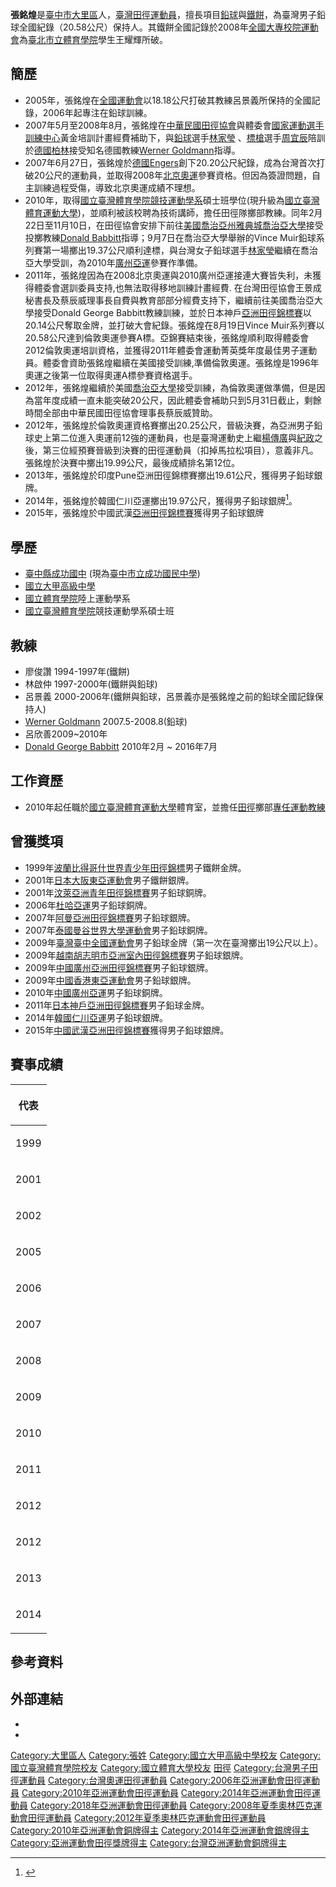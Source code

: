 {{Infobox sportsperson
| name                      =張銘煌
| image                     =張銘煌.JPG
| real_name                 =
| romanizedname             =Chang Ming-Huang
| birth_name                =
| nationality               ={{ROC-TWN}}
| national_team             ={{TPE}}
| ethnicity                 =
| hometown                  =
| citizenship               =
| birth_date                ={{Birth date and age|year=1982|month=8|day=7}}
| birth_place               ={{ROC-TWN}}臺中縣
| death_date                =
| death_place               =
| resting_place             =
| residence                 ={{ROC-TWN}}臺中
| education                 =國立體育大學陸上運動技術學系<br/>國立臺灣體育學院競技運動學系碩士班
| alma_mater                =臺中縣立成功國中<br/>國立大甲高中<br/>國立體育大學<br/>國立臺灣體育學院
| occupation                =國立臺灣體育運動大學體育室專任運動教練
| years_active              =1999年－
| height                    ={{height|m=1.9}}
| weight                    ={{weight|kg=110}}
| spouse                    ={{marriage|羅嘉鎔|2015年10月}}
| country={{ROC-TWN}}
| sport=田徑
| event=鐵餅、鉛球
| collegeteam=
| coach=
| retired=
| coaching=國立臺灣體育運動大學
| worlds=
{{collapsible list
|'''1999年世界少年田徑錦標賽'''：鐵餅（1.5公斤）第1名
|'''2007年夏季世界大學生運動會'''：田徑鉛球（7.26公斤）第3名
|'''2009年夏季世界大學生運動會'''：田徑鉛球（7.26公斤）第8名
}}
| regionals=
{{collapsible list
|'''2001年東亞運動會'''：田徑鐵餅（2公斤）第2名
|'''2001年亞洲青年田徑錦標賽'''：鉛球第3名
|'''2002年亞洲田徑錦標賽'''：鉛球（7.26公斤）第11名
|'''2002年亞洲田徑錦標賽'''：鐵餅第6名
|'''2004年亞洲室內田徑錦標賽'''：鉛球（7.26公斤）第6名
|'''2005年亞洲田徑錦標賽'''：鐵餅第10名
|'''2006年亞洲運動會'''：田徑鉛球（7.26公斤）第3名
|'''2007年亞洲田徑錦標賽'''：鉛球（7.26公斤）第2名
|'''2007年亞洲室內運動會'''：鉛球（7.26公斤）第4名
|'''2009年亞洲田徑大獎賽蘇州站男子組'''：鉛球（7.26公斤）第1名
|'''2009年亞洲田徑大獎賽昆山站男子組'''：鉛球（7.26公斤）第2名
|'''2009年亞洲田徑大獎賽香港站男子組'''：鉛球（7.26公斤）第1名
|'''2009年亞洲田徑錦標賽'''：鉛球（7.26公斤）第2名
|'''2009年亞洲室內運動會'''：田徑鉛球（7.26公斤）第2名
|'''2009年東亞運動會'''：田徑鉛球（7.26公斤）第2名
|'''2009年東亞運動會'''：田徑鐵餅（2公斤）第3名
|'''2010年亞洲田徑大獎賽浦納站'''：鉛球（7.26公斤）第3名
|'''2010年亞洲田徑大獎賽邦加羅爾站'''：鉛球（7.26公斤）第4名
|'''2010年亞洲田徑大獎賽馬德拉斯站'''：鉛球（7.26公斤）第3名
|'''2010年亞洲運動會'''：田徑鉛球（7.26公斤）第3名
|'''2011年亞洲田徑錦標賽'''：鉛球（7.26公斤）第1名
|'''2013年亞洲田徑錦標賽'''：鉛球（7.26公斤）第2名
|'''2013年東亞運動會'''：田徑鉛球（7.26公斤）第3名
|'''2014年亞洲運動會'''：田徑鉛球（7.26公斤）第2名
|'''2015年亞洲田徑錦標賽'''：鉛球（7.26公斤）第2名
|'''2018年亞洲運動會'''：田徑鉛球（7.26公斤）第5名
}}
| nationals=
{{collapsible list
|'''中華民國88年全國運動會男子組'''：田徑鉛球第12名
|'''中華民國88年全國運動會男子組'''：田徑鐵餅第1名
|'''中華民國90年全國運動會男子組'''：田徑鐵餅第1名
|'''中華民國90年全國運動會男子組'''：田徑鉛球第4名
|'''中華民國92年全國運動會男子組'''：田徑鐵餅第1名
|'''中華民國92年全國運動會男子組'''：田徑鉛球第1名
|'''中華民國93年全國大專校院運動會公開男生組'''：田徑鐵餅第1名
|'''中華民國93年全國大專校院運動會公開男生組'''：田徑鉛球第1名
|'''中華民國94年全國大專校院運動會公開男生組'''：田徑鐵餅第1名
|'''中華民國94年全國大專校院運動會公開男生組'''：田徑鉛球第1名
|'''中華民國95年全國大專校院運動會公開男生組'''：田徑鐵餅第2名
|'''中華民國95年全國大專校院運動會公開男生組'''：田徑鉛球第1名
|'''中華民國96年全國大專校院運動會公開男生組'''：田徑鐵餅第2名
|'''中華民國96年全國大專校院運動會公開男生組'''：田徑鉛球第1名
|'''中華民國98年全國大專校院運動會公開男生組'''：田徑鐵餅第1名
|'''中華民國98年全國大專校院運動會公開男生組'''：田徑鉛球第1名
|'''中華民國99年全國大專校院運動會公開男生組'''：田徑鐵餅第2名
|'''中華民國99年全國大專校院運動會公開男生組'''：田徑鉛球第1名
|'''中華民國101年全國田徑錦標賽'''：鐵餅（2公斤）第1名
|'''中華民國101年全國田徑菁英賽'''：鉛球第1名
|'''中華民國102年全國運動會男子組'''：田徑鐵餅第1名
|'''中華民國102年全國運動會男子組'''：田徑鉛球第1名
|'''中華民國103年全國田徑錦標賽男子組'''：鐵餅（2公斤）第1名
|'''中華民國104年全國運動會男子組'''：田徑鐵餅（2公斤）第3名
|'''中華民國104年全國運動會男子組'''：田徑鉛球（7.26公斤）第1名
|'''中華民國105年全國田徑錦標賽男子組'''：鐵餅（2公斤）第1名
|'''中華民國105年全國田徑錦標賽男子組'''：鉛球（7.26公斤）第1名
|'''中華民國106年全國運動會男子組'''：田徑鐵餅（2公斤）第4名
|'''中華民國106年全國運動會男子組'''：田徑鉛球（7.26公斤）第1名
|'''2018年亞洲運動會測試賽'''：鉛球（7.26公斤）第2名
|'''2018年中國全國田徑投擲項群賽犀浦2站男子組'''：鉛球（7.26公斤）第2名
|'''2018年臺灣國際田徑公開賽男子組'''：鉛球（7.26公斤）第2名
|'''2018年韓國田徑公開賽'''：鉛球（7.26公斤）第2名
|'''中華民國107年全國田徑錦標賽男子組'''：鐵餅（2公斤）第5名
|'''中華民國107年全國田徑錦標賽男子組'''：鉛球（7.26公斤）第4名
|'''中華民國110年全國運動會男子組'''：田徑鉛球（7.26公斤）第3名
}}
| olympics=
{{collapsible list
|'''2012年夏季奧林匹克運動會'''：田徑鉛球（7.26公斤）第12名
}}
| highestranking=
{{整齊列表|class=wikitable
|'''鉛球'''|第18名（2011年9月4日）
}}
| pb=
{{ubl
|'''鐵餅'''（1.5公斤）：64.14公尺（1999年 '''全國紀錄'''）
|'''鐵餅'''（2公斤）：52.82公尺（2014年）
|'''鉛球'''（5公斤）：17.30公尺（1999年）
|'''鉛球'''（7.26公斤）：20.58公尺（2011年 '''全國紀錄'''）
}}
| medaltemplates=
{{MedalCountry|{{TPE}}}}
{{MedalSport|男子田徑}}
{{MedalCompetition|世界少年田徑錦標賽}}
{{MedalGold|1999年波蘭比德哥什奇|鐵餅（1.5公斤）}}
{{MedalCompetition|東亞運動會}}
{{MedalSilver|2001年日本大阪府大阪市東住吉區|鐵餅（2公斤）}}
{{MedalSilver|2009年中國香港特別行政區西貢區將軍澳新市鎮|鉛球（7.26公斤）}}
{{MedalBronze|2009年中國香港特別行政區西貢區將軍澳新市鎮|鐵餅（2公斤）}}
{{MedalBronze|2013年中國天津市南開區|鉛球（7.26公斤）}}
{{MedalCompetition|亞洲青年田徑錦標賽}}
{{MedalBronze|2001年汶萊斯里巴加灣市|鉛球}}
{{MedalCompetition|亞洲運動會}}
{{MedalBronze|2006年卡達杜哈|鉛球（7.26公斤）}}
{{MedalBronze|2010年中國廣東省廣州市天河區|鉛球（7.26公斤）}}
{{MedalSilver|2014年韓國仁川廣域市|鉛球（7.26公斤）}}
{{MedalCompetition|亞洲田徑錦標賽}}
{{MedalSilver|2007年約旦安曼|鉛球（7.26公斤）}}
{{MedalSilver|2009年中國廣東省廣州市天河區|鉛球（7.26公斤）}}
{{MedalGold|2011年日本兵庫縣神戶市須磨區|鉛球（7.26公斤）}}
{{MedalSilver|2013年印度馬哈拉什特拉邦浦納|鉛球（7.26公斤）}}
{{MedalSilver|2015年中國湖北省武漢市漢陽區|鉛球（7.26公斤）}}
{{MedalCompetition|夏季世界大學生運動會}}
{{MedalBronze|2007年泰國曼谷|鉛球（7.26公斤）}}
{{MedalCompetition|亞洲田徑大獎賽}}
{{MedalGold|2009年中國江蘇省蘇州市|鉛球（7.26公斤）}}
{{MedalSilver|2009年中國江蘇省昆山市|鉛球（7.26公斤）}}
{{MedalGold|2009年中國香港特別行政區|鉛球（7.26公斤）}}
{{MedalBronze|2010年印度馬哈拉什特拉邦浦納|鉛球（7.26公斤）}}
{{MedalBronze|2010年印度塔米爾納杜邦馬德拉斯（欽奈）|鉛球（7.26公斤）}}
{{MedalCompetition|亞洲室內運動會}}
{{MedalSilver|2009年越南河內|鉛球}}
{{MedalCompetition|雅典高水平運動表現中心鉛球賽}}
{{MedalBronze|2011年希臘雅典|鉛球（7.26公斤）}}
{{MedalCompetition|亞洲運動會測試賽}}
{{MedalSilver|2018年印尼雅加達|鉛球（7.26公斤）}}
{{MedalCompetition|中國全國田徑投擲項群賽犀浦2站}}
{{MedalSilver|2018年中國四川省成都市郫都區犀浦鎮|鉛球（7.26公斤）}}
{{MedalCompetition|韓國田徑公開賽}}
{{MedalSilver|2018年韓國慶尚北道醴泉郡|鉛球（7.26公斤）}}
| show-medals=
| updated=2021年11月7日
}}
{{世大運獎牌記錄
|代表={{TPE}}
|項目=田徑
|a1=2007|b1=3|c1=鉛球（7.26公斤）
}}
'''張銘煌'''{{BD|1982年|8月7日|||}}是[[臺中市|臺中市]][[大里區|大里區]]人，[[臺灣|臺灣]][[田徑|田徑]][[運動員|運動員]]，擅長項目[[鉛球|鉛球]]與[[鐵餅|鐵餅]]，為臺灣男子鉛球全國紀錄（20.58公尺）保持人。其鐵餅全國記錄於2008年[[全國大專校院運動會|全國大專校院運動會]]為[[臺北市立體育學院|臺北市立體育學院]]學生王耀輝所破。

== 簡歷 ==
*2005年，張銘煌在[[全國運動會|全國運動會]]以18.18公尺打破其教練呂景義所保持的全國記錄，2006年起專注在鉛球訓練。
*2007年5月至2008年8月，張銘煌在[[中華民國田徑協會|中華民國田徑協會]]與體委會[[國家運動選手訓練中心|國家運動選手訓練中心]]黃金培訓計畫經費補助下，與[[鉛球|鉛球]]選手[[林家瑩|林家瑩]] 、[[標槍|標槍]]選手[[周宜辰|周宜辰]]陪訓於[[德國|德國]][[柏林|柏林]]接受知名德國教練[[Werner_Goldmann|Werner Goldmann]]指導。
*2007年6月27日，張銘煌於[[德國|德國]]Engers創下20.20公尺紀錄，成為台灣首次打破20公尺的運動員，並取得2008年[[2008年夏季奥林匹克运动会|北京奧運]]參賽資格。但因為簽證問題，自主訓練過程受傷，導致北京奧運成績不理想。
*2010年，取得[[國立臺灣體育學院|國立臺灣體育學院]][[競技運動學系|競技運動學系]]碩士班學位(現升級為[[國立臺灣體育運動大學|國立臺灣體育運動大學]])，並順利被該校聘為技術講師，擔任田徑隊擲部教練。同年2月22日至11月10日，在田徑協會安排下前往[[美國|美國]][[喬治亞州|喬治亞州]][[雅典城|雅典城]][[喬治亞大學|喬治亞大學]]接受投擲教練[[Donald_Babbitt|Donald Babbitt]]指導；9月7日在喬治亞大學舉辦的Vince Muir鉛球系列賽第一場擲出19.37公尺順利達標，與台灣女子鉛球選手[[林家瑩|林家瑩]]繼續在喬治亞大學受訓，為2010年[[廣州亞運|廣州亞運]]參賽作準備。
*2011年，張銘煌因為在2008北京奧運與2010廣州亞運接連大賽皆失利，未獲得體委會選訓委員支持,也無法取得移地訓練計畫經費. 在台灣田徑協會王景成秘書長及蔡辰威理事長自費與教育部部分經費支持下，繼續前往美國喬治亞大學接受Donald George Babbitt教練訓練，並於日本神戶[[亞洲田徑錦標賽|亞洲田徑錦標賽]]以20.14公尺奪取金牌，並打破大會紀錄。張銘煌在8月19日Vince Muir系列賽以20.58公尺達到倫敦奧運參賽A標。亞錦賽結束後，張銘煌順利取得體委會2012倫敦奧運培訓資格，並獲得2011年體委會運動菁英獎年度最佳男子運動員。體委會資助張銘煌繼續在美國接受訓練,準備倫敦奧運。張銘煌是1996年奧運之後第一位取得奧運A標參賽資格選手。
*2012年，張銘煌繼續於美國[[喬治亞大學|喬治亞大學]]接受訓練，為倫敦奧運做準備，但是因為當年度成績一直未能突破20公尺，因此體委會補助只到5月31日截止，剩餘時間全部由中華民國田徑協會理事長蔡辰威贊助。
*2012年，張銘煌於倫敦奧運資格賽擲出20.25公尺，晉級決賽，為亞洲男子鉛球史上第二位進入奧運前12強的運動員，也是臺灣運動史上繼[[楊傳廣|楊傳廣]]與[[紀政|紀政]]之後，第三位經預賽晉級到決賽的田徑運動員（扣掉馬拉松項目），意義非凡。張銘煌於決賽中擲出19.99公尺，最後成績排名第12位。
*2013年，張銘煌於印度Pune亞洲田徑錦標賽擲出19.61公尺，獲得男子鉛球銀牌。
*2014年，張銘煌於韓國仁川亞運擲出19.97公尺，獲得男子鉛球銀牌<ref>{{Cite web |url=http://udn.com/NEWS/SPORTS/SPO6/8976069.shtml |title=田徑48年金牌荒難解 張銘煌好嘔 |accessdate=2014-10-05 |archive-date=2014-10-06 |archive-url=https://web.archive.org/web/20141006034838/http://udn.com/NEWS/SPORTS/SPO6/8976069.shtml |dead-url=no }}</ref>。
*2015年，張銘煌於中國武漢[[亞洲田徑錦標賽|亞洲田徑錦標賽]]獲得男子鉛球銀牌

== 學歷 ==
*[[臺中縣|臺中縣]][[成功國中|成功國中]] (現為[[臺中市立成功國民中學|臺中市立成功國民中學]])
*[[國立大甲高級中學|國立大甲高級中學]]
*[[國立體育學院|國立體育學院]]陸上運動學系
*[[國立臺灣體育學院|國立臺灣體育學院]]競技運動學系碩士班

== 教練 ==
*廖俊讚 1994-1997年(鐵餅)
*林啟仲 1997-2000年(鐵餅與鉛球)
*呂景義 2000-2006年(鐵餅與鉛球，呂景義亦是張銘煌之前的鉛球全國記錄保持人)
*[[Werner_Goldmann|Werner Goldmann]] 2007.5-2008.8(鉛球)
*呂欣善2009~2010年
*[[Donald_George_Babbitt|Donald George Babbitt]] 2010年2月 ~ 2016年7月

== 工作資歷 ==
*2010年起任職於[[國立臺灣體育運動大學|國立臺灣體育運動大學]]體育室，並擔任[[田徑|田徑]]擲部[[專任運動教練|專任運動教練]]
== 曾獲獎項 ==
*1999年[[波蘭|波蘭]][[比得哥什|比得哥什]][[世界青少年田徑錦標|世界青少年田徑錦標]]男子鐵餅金牌。
*2001年[[日本大阪|日本大阪]][[東亞運動會|東亞運動會]]男子鐵餅銀牌。
*2001年[[汶萊|汶萊]][[亞洲青年田徑錦標賽|亞洲青年田徑錦標賽]]男子鉛球銅牌。
*2006年[[2006年亞洲運動會|杜哈亞運]]男子鉛球銅牌。
*2007年[[阿曼|阿曼]][[亞洲田徑錦標賽|亞洲田徑錦標賽]]男子鉛球銀牌。
*2007年[[泰國|泰國]][[曼谷|曼谷]][[世界大學運動會|世界大學運動會]]男子鉛球銅牌。
*2009年[[臺灣|臺灣]][[臺中|臺中]][[全國運動會|全國運動會]]男子鉛球金牌（第一次在臺灣擲出19公尺以上）。
*2009年[[越南|越南]][[胡志明市|胡志明市]][[亞洲室內田徑錦標賽|亞洲室內田徑錦標賽]]男子鉛球銀牌。
*2009年[[中國|中國]][[廣州|廣州]][[亞洲田徑錦標賽|亞洲田徑錦標賽]]男子鉛球銀牌。
*2009年[[中國|中國]][[香港|香港]][[東亞運動會|東亞運動會]]男子鉛球銀牌。
*2010年[[中國|中國]][[廣州|廣州]][[亞運|亞運]]男子鉛球銅牌。
*2011年[[日本|日本]][[神戶|神戶]][[亞洲田徑錦標賽|亞洲田徑錦標賽]]男子鉛球金牌。
*2014年[[韓國|韓國]][[仁川|仁川]][[亞運|亞運]]男子鉛球銀牌。
*2015年[[中國|中國]][[武漢|武漢]][[亞洲田徑錦標賽|亞洲田徑錦標賽]]獲得男子鉛球銀牌。

==賽事成績==
{| {{AchievementTable|Event=yes}}
|-
!colspan="6"|代表 {{TPE}}
|-
|1999
|[[1999年世界少年田徑錦標賽|世界少年田徑錦標賽]]
|[[波蘭|波蘭]][[比得哥什|比得哥什]]
|bgcolor="gold" | 第1名
|鐵餅 (1.5公斤)
|64.14公尺
|-
|2001
|[[2001年東亞運動會田徑比賽|東亞運動會]]
|[[日本|日本]][[大阪市|大阪]]
|bgcolor="silver" | 第2名
|鐵餅
|55.88公尺
|-
|2002
|[[2002年亞洲田徑錦標賽|亞洲田徑錦標賽]]
|[[斯里蘭卡|斯里蘭卡]][[可倫坡|可倫坡]]
|第6名
|鐵餅
|52.94公尺
|-
|2005
|[[2005年亞洲田徑錦標賽|亞洲田徑錦標賽]]
|[[南韓|南韓]][[仁川|仁川]]
|第10名
|鐵餅
|52.75公尺
|-
|2006
|[[2006年亞洲運動會田徑比賽|亞洲運動會]]
|[[卡達|卡達]][[杜哈|杜哈]]
|bgcolor="cc9966" | 第3名
|鉛球
|19.45公尺
|-
|rowspan=4|2007
|[[2007亞洲田徑錦標賽|亞洲田徑錦標賽]]
|[[約旦|約旦]][[約旦|約旦]]
|bgcolor="silver" | 第2名
|鉛球
|19.66公尺
|-
|[[2007年夏季世界大學生運動會田徑比賽|世界大學生運動會]]
|[[泰國|泰國]][[曼谷|曼谷]]
|bgcolor="cc9966" | 第3名
|鉛球
|19.36公尺
|-
|[[2007年世界田徑錦標賽|世界田徑錦標賽]]
|[[日本|日本]][[大阪市|大阪]]
|第31名 (q)
|鉛球
|18.53公尺
|-
|[[2007年亞洲室內運動會室內田徑比賽|亞洲室內運動會]]
|[[澳門|澳門]]
|第4名
|鉛球
|17.93公尺
|-
|2008
|[[2008年夏季奧林匹克運動會田徑比賽|奧運]]
|[[中國|中國]][[北京|北京]]
|第40名 (q)
|鉛球
|17.43公尺
|-
|rowspan=5|2009
|[[2009年夏季世界大學生運動會田徑比賽|世界大學生運動會]]
|[[塞爾維亞|塞爾維亞]][[貝爾格勒|貝爾格勒]]
|第8名
|鉛球
|18.42公尺
|-
|[[2009年亞洲室內運動會室內田徑比賽|亞洲室內運動會]]
|[[越南|越南]][[河內|河內]]
|bgcolor=silver | 第2名
|鉛球
|19.55公尺
|-
|[[第18屆亞洲田徑錦標賽|亞洲田徑錦標賽]]
|[[中國|中國]][[廣州|廣州]]
|bgcolor=silver | 第2名
|鉛球
|19.34公尺
|-
|rowspan=2|[[2009年東亞運動會田徑比賽|亞運動會]]
|rowspan=2|[[香港|香港]]
|bgcolor=silver | 第2名
|鉛球
|18.33公尺
|-
|bgcolor=cc9966 | 第3名
|鐵餅
|54.92公尺
|-
|2010
|[[2010年亞洲運動會田徑比賽|亞洲運動會]]
|[[中國|中國]][[廣州|廣州]]
|bgcolor="cc9966" | 第3名
|鉛球
|19.48公尺
|-
|rowspan=2|2011
|[[2011年亞洲田徑錦標賽|亞洲田徑錦標賽]]
|[[日本|日本]][[神戶市|神戶市]]
|bgcolor=gold | 第1名
|鉛球
|20.14公尺
|-
|[[2011年世界田徑錦標賽|2011年世界田徑錦標賽]]
|[[南韓|南韓]][[大邱|大邱]]
|第19名 (q)
|鉛球
|19.60公尺
|-
|2012
|[[2012年世界室內田徑錦標賽|世界室內田徑錦標賽]]
|[[土耳其|土耳其]][[伊斯坦堡|伊斯坦堡]]
|第21名 (q)
|鉛球
|18.75公尺
|-
|2012
|[[2012年夏季奧林匹克運動會|夏季倫敦奧運會]]
|[[英國|英國]][[倫敦|倫敦]]
|第12名 (q)
|鉛球
|19.99公尺
|-
|2013
|[[2013年亞洲田徑錦標賽|亞洲田徑錦標賽]]
|[[印度|印度]][[浦那|浦那]]
|bgcolor=silver | 第2名
|鉛球
|19.61公尺
|-
|2014
|[[2014年亞洲運動會田徑比賽|亞洲運動會]]
|[[南韓|南韓]][[仁川|仁川]]
|bgcolor=silver | 第2名
|鉛球
|19.97公尺
|}

== 參考資料 ==
{{Reflist}}

== 外部連結 ==
*{{IOC profile|id=ming-huang-chang}}
*{{IAAF name|171596}}
{{DEFAULTSORT:Chang Ming-huang}}
[[Category:大里區人|Category:大里區人]]
[[Category:張姓|Category:張姓]]
[[Category:國立大甲高級中學校友|Category:國立大甲高級中學校友]]
[[Category:國立臺灣體育學院校友|Category:國立臺灣體育學院校友]]
[[Category:國立體育大學校友|Category:國立體育大學校友]]
[[Category:台湾体育之最|田徑]]
[[Category:台灣男子田徑運動員|Category:台灣男子田徑運動員]]
[[Category:台灣奧運田徑運動員|Category:台灣奧運田徑運動員]]
[[Category:2006年亞洲運動會田徑運動員|Category:2006年亞洲運動會田徑運動員]]
[[Category:2010年亞洲運動會田徑運動員|Category:2010年亞洲運動會田徑運動員]]
[[Category:2014年亞洲運動會田徑運動員|Category:2014年亞洲運動會田徑運動員]]
[[Category:2018年亞洲運動會田徑運動員|Category:2018年亞洲運動會田徑運動員]]
[[Category:2008年夏季奧林匹克運動會田徑運動員|Category:2008年夏季奧林匹克運動會田徑運動員]]
[[Category:2012年夏季奧林匹克運動會田徑運動員|Category:2012年夏季奧林匹克運動會田徑運動員]]
[[Category:2010年亞洲運動會銅牌得主|Category:2010年亞洲運動會銅牌得主]]
[[Category:2014年亞洲運動會銀牌得主|Category:2014年亞洲運動會銀牌得主]]
[[Category:亞洲運動會田徑獎牌得主|Category:亞洲運動會田徑獎牌得主]]
[[Category:台灣亞洲運動會銅牌得主|Category:台灣亞洲運動會銅牌得主]]
